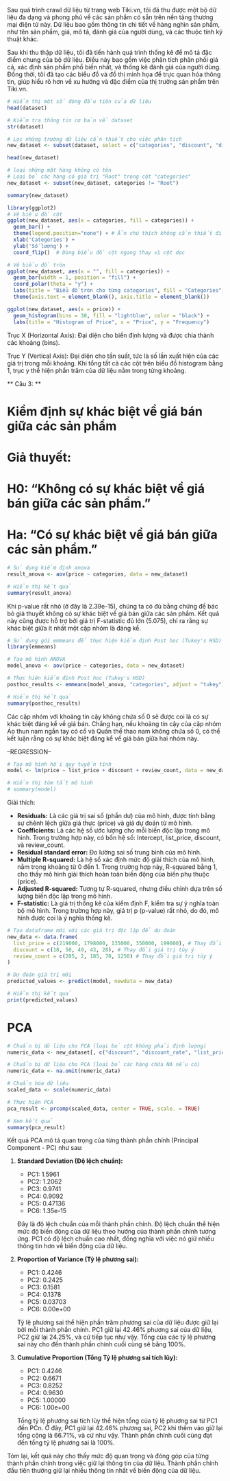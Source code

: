Sau quá trình crawl dữ liệu từ trang web Tiki.vn, tôi đã thu được một bộ dữ liệu đa dạng và phong phú về các sản phẩm có sẵn trên nền tảng thương mại điện tử này. Dữ liệu bao gồm thông tin chi tiết về hàng nghìn sản phẩm, như tên sản phẩm, giá, mô tả, đánh giá của người dùng, và các thuộc tính kỹ thuật khác.

Sau khi thu thập dữ liệu, tôi đã tiến hành quá trình thống kê để mô tả đặc điểm chung của bộ dữ liệu. Điều này bao gồm việc phân tích phân phối giá cả, xác định sản phẩm phổ biến nhất, và thống kê đánh giá của người dùng. Đồng thời, tôi đã tạo các biểu đồ và đồ thị minh họa để trực quan hóa thông tin, giúp hiểu rõ hơn về xu hướng và đặc điểm của thị trường sản phẩm trên Tiki.vn.



```{r}
# Hiển thị một số dòng đầu tiên của dữ liệu
head(dataset)

```


```{r}
# Kiểm tra thông tin cơ bản về dataset
str(dataset)
```

```{r}
# Lọc những trường dữ liệu cần thiết cho việc phân tích
new_dataset <- subset(dataset, select = c("categories", "discount", "discount_rate", "list_price", "price", "rating_average", "review_count"))
```

```{r}
head(new_dataset)
```
```{r}
# loại những mặt hàng không có tên
# Loại bỏ các hàng có giá trị "Root" trong cột "categories"
new_dataset <- subset(new_dataset, categories != "Root")
```

```{r}
summary(new_dataset)
```
```{r}
library(ggplot2)
# Vẽ biểu đồ cột
ggplot(new_dataset, aes(x = categories, fill = categories)) +
  geom_bar() +
  theme(legend.position="none") + # Ẩn chú thích không cần thiết đi
  xlab('Categories') +
  ylab('Số lượng') +
  coord_flip()  # Dùng biểu đồ cột ngang thay vì cột dọc
```


```{r}
# Vẽ biểu đồ tròn
ggplot(new_dataset, aes(x = "", fill = categories)) +
  geom_bar(width = 1, position = "fill") +
  coord_polar(theta = "y") +
  labs(title = "Biểu đồ tròn cho từng categories", fill = "Categories") +
  theme(axis.text = element_blank(), axis.title = element_blank())
```



```{r}
ggplot(new_dataset, aes(x = price)) +
  geom_histogram(bins = 30, fill = "lightblue", color = "black") +
  labs(title = "Histogram of Price", x = "Price", y = "Frequency")
```
Trục X (Horizontal Axis): Đại diện cho biến định lượng và được chia thành các khoảng (bins).

Trục Y (Vertical Axis): Đại diện cho tần suất, tức là số lần xuất hiện của các giá trị trong mỗi khoảng. Khi tổng tất cả các cột trên biểu đồ histogram bằng 1, trục y thể hiện phần trăm của dữ liệu nằm trong từng khoảng.


** Câu 3: **

# Kiểm định sự khác biệt về giá bán giữa các sản phẩm
# Giả thuyết:
# H0: "Không có sự khác biệt về giá bán giữa các sản phẩm."
# Ha: "Có sự khác biệt về giá bán giữa các sản phẩm."

```{r}
# Sử dụng kiểm định anova
result_anova <- aov(price ~ categories, data = new_dataset)

# Hiển thị kết quả
summary(result_anova)
```
Khi p-value rất nhỏ (ở đây là 2.39e-15), chúng ta có đủ bằng chứng để bác bỏ giả thuyết không có sự khác biệt về giá bán giữa các sản phẩm. Kết quả này cũng được hỗ trợ bởi giá trị F-statistic đủ lớn (5.075), chỉ ra rằng sự khác biệt giữa ít nhất một cặp nhóm là đáng kể.

```{r}
# Sử dụng gói emmeans để thực hiện kiểm định Post hoc (Tukey's HSD)
library(emmeans)

# Tạo mô hình ANOVA
model_anova <- aov(price ~ categories, data = new_dataset)

# Thực hiện kiểm định Post hoc (Tukey's HSD)
posthoc_results <- emmeans(model_anova, "categories", adjust = "tukey")

# Hiển thị kết quả
summary(posthoc_results)
```
Các cặp nhóm với khoảng tin cậy không chứa số 0 sẽ được coi là có sự khác biệt đáng kể về giá bán. Chẳng hạn, nếu khoảng tin cậy của cặp nhóm Áo thun nam ngắn tay có cổ và Quần thể thao nam không chứa số 0, có thể kết luận rằng có sự khác biệt đáng kể về giá bán giữa hai nhóm này.



--REGRESSION--

```{r}
# Tạo mô hình hồi quy tuyến tính
model <- lm(price ~ list_price + discount + review_count, data = new_dataset)

# Hiển thị tóm tắt mô hình
# summary(model)

```


Giải thích:

- **Residuals:** Là các giá trị sai số (phần dư) của mô hình, được tính bằng sự chênh lệch giữa giá thực (price) và giá dự đoán từ mô hình.
- **Coefficients:** Là các hệ số ước lượng cho mỗi biến độc lập trong mô hình. Trong trường hợp này, có bốn hệ số: Intercept, list_price, discount, và review_count.
- **Residual standard error:** Đo lường sai số trung bình của mô hình.
- **Multiple R-squared:** Là hệ số xác định mức độ giải thích của mô hình, nằm trong khoảng từ 0 đến 1. Trong trường hợp này, R-squared bằng 1, cho thấy mô hình giải thích hoàn toàn biến động của biến phụ thuộc (price).
- **Adjusted R-squared:** Tương tự R-squared, nhưng điều chỉnh dựa trên số lượng biến độc lập trong mô hình.
- **F-statistic:** Là giá trị thống kê của kiểm định F, kiểm tra sự ý nghĩa toàn bộ mô hình. Trong trường hợp này, giá trị p (p-value) rất nhỏ, do đó, mô hình được coi là ý nghĩa thống kê.


```{r}
# Tạo dataframe mới với các giá trị độc lập để dự đoán
new_data <- data.frame(
  list_price = c(219000, 1798000, 135000, 350000, 199000), # Thay đổi giá trị tùy ý
  discount = c(18, 50, 49, 43, 28), # Thay đổi giá trị tùy ý
  review_count = c(205, 2, 185, 70, 1250) # Thay đổi giá trị tùy ý
)

# Dự đoán giá trị mới
predicted_values <- predict(model, newdata = new_data)

# Hiển thị kết quả
print(predicted_values)

```
# PCA

```{r}
# Chuẩn bị dữ liệu cho PCA (loại bỏ cột không phải định lượng)
numeric_data <- new_dataset[, c("discount", "discount_rate", "list_price", "price", "rating_average", "review_count")]

# Chuẩn bị dữ liệu cho PCA (loại bỏ các hàng chứa NA nếu có)
numeric_data <- na.omit(numeric_data)

# Chuẩn hóa dữ liệu
scaled_data <- scale(numeric_data)

# Thực hiện PCA
pca_result <- prcomp(scaled_data, center = TRUE, scale. = TRUE)

# Xem kết quả
summary(pca_result)

```

Kết quả PCA mô tả quan trọng của từng thành phần chính (Principal Component - PC) như sau:

1. **Standard Deviation (Độ lệch chuẩn):**
   - PC1: 1.5961
   - PC2: 1.2062
   - PC3: 0.9741
   - PC4: 0.9092
   - PC5: 0.47136
   - PC6: 1.35e-15

   Đây là độ lệch chuẩn của mỗi thành phần chính. Độ lệch chuẩn thể hiện mức độ biến động của dữ liệu theo hướng của thành phần chính tương ứng. PC1 có độ lệch chuẩn cao nhất, đồng nghĩa với việc nó giữ nhiều thông tin hơn về biến động của dữ liệu.

2. **Proportion of Variance (Tỷ lệ phương sai):**
   - PC1: 0.4246
   - PC2: 0.2425
   - PC3: 0.1581
   - PC4: 0.1378
   - PC5: 0.03703
   - PC6: 0.00e+00

   Tỷ lệ phương sai thể hiện phần trăm phương sai của dữ liệu được giữ lại bởi mỗi thành phần chính. PC1 giữ lại 42.46% phương sai của dữ liệu, PC2 giữ lại 24.25%, và cứ tiếp tục như vậy. Tổng của các tỷ lệ phương sai này cho đến thành phần chính cuối cùng sẽ bằng 100%.

3. **Cumulative Proportion (Tổng Tỷ lệ phương sai tích lũy):**
   - PC1: 0.4246
   - PC2: 0.6671
   - PC3: 0.8252
   - PC4: 0.9630
   - PC5: 1.00000
   - PC6: 1.00e+00

   Tổng tỷ lệ phương sai tích lũy thể hiện tổng của tỷ lệ phương sai từ PC1 đến PCn. Ở đây, PC1 giữ lại 42.46% phương sai, PC2 khi thêm vào giữ lại tổng cộng là 66.71%, và cứ như vậy. Thành phần chính cuối cùng đạt đến tổng tỷ lệ phương sai là 100%.

Tóm lại, kết quả này cho thấy mức độ quan trọng và đóng góp của từng thành phần chính trong việc giữ lại thông tin của dữ liệu. Thành phần chính đầu tiên thường giữ lại nhiều thông tin nhất về biến động của dữ liệu.